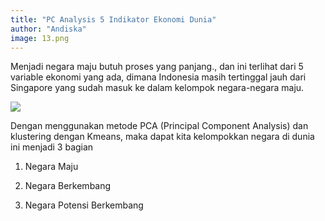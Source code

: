 ```yaml
---
title: "PC Analysis 5 Indikator Ekonomi Dunia"
author: "Andiska"
image: 13.png
---
```


Menjadi negara maju butuh proses yang panjang., dan ini terlihat dari 5 variable ekonomi yang ada, dimana Indonesia masih tertinggal jauh dari Singapore yang sudah masuk ke dalam kelompok negara-negara maju.

![](/images/developedcountry.png){fig-align="center"}

Dengan menggunakan metode PCA (Principal Component Analysis) dan klustering dengan Kmeans, maka dapat kita kelompokkan negara di dunia ini menjadi 3 bagian

1.  Negara Maju

2.  Negara Berkembang

3.  Negara Potensi Berkembang

